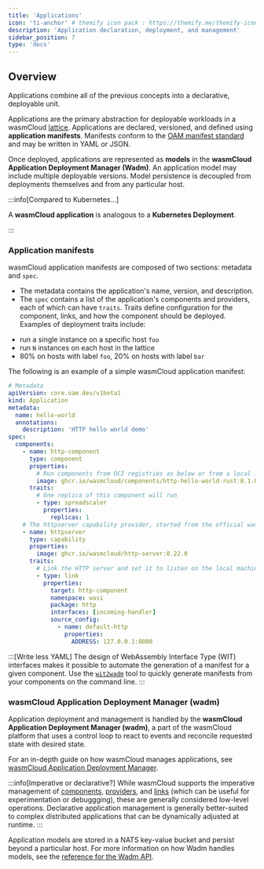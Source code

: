 ```yaml
---
title: 'Applications'
icon: 'ti-anchor' # themify icon pack : https://themify.me/themify-icons
description: 'Application declaration, deployment, and management'
sidebar_position: 7
type: 'docs'
---
```


## Overview

Applications combine all of the previous concepts into a declarative, deployable unit.

Applications are the primary abstraction for deployable workloads in a wasmCloud [lattice](/docs/concepts/lattice). Applications are declared, versioned, and defined using **application manifests**. Manifests conform to the [OAM manifest standard](https://oam.dev/) and may be written in YAML or JSON.

Once deployed, applications are represented as **models** in the **wasmCloud Application Deployment Manager (Wadm)**. An application model may include multiple deployable versions. Model persistence is decoupled from deployments themselves and from any particular host.

:::info[Compared to Kubernetes...]

A **wasmCloud application** is analogous to a **Kubernetes Deployment**.

:::

### Application manifests

wasmCloud application manifests are composed of two sections: metadata and `spec`.

- The metadata contains the application's name, version, and description.
- The `spec` contains a list of the application's components and providers, each of which can have `traits`. Traits define configuration for the component, links, and how the component should be deployed. Examples of deployment traits include:

* run a single instance on a specific host `foo`
* run `N` instances on each host in the lattice
* 80% on hosts with label `foo`, 20% on hosts with label `bar`

The following is an example of a simple wasmCloud application manifest:

```yaml
# Metadata
apiVersion: core.oam.dev/v1beta1
kind: Application
metadata:
  name: hello-world
  annotations:
    description: 'HTTP hello world demo'
spec:
  components:
    - name: http-component
      type: component
      properties:
        # Run components from OCI registries as below or from a local .wasm component binary.
        image: ghcr.io/wasmcloud/components/http-hello-world-rust:0.1.0
      traits:
        # One replica of this component will run
        - type: spreadscaler
          properties:
            replicas: 1
    # The httpserver capability provider, started from the official wasmCloud OCI artifact
    - name: httpserver
      type: capability
      properties:
        image: ghcr.io/wasmcloud/http-server:0.22.0
      traits:
        # Link the HTTP server and set it to listen on the local machine's port 8080
        - type: link
          properties:
            target: http-component
            namespace: wasi
            package: http
            interfaces: [incoming-handler]
            source_config:
              - name: default-http
                properties:
                  ADDRESS: 127.0.0.1:8080
```

:::[Write less YAML]
The design of WebAssembly Interface Type (WIT) interfaces makes it possible to automate the generation of a manifest for a given component. Use the [`wit2wadm`](https://github.com/brooksmtownsend/wit2wadm) tool to quickly generate manifests from your components on the command line.
:::

### wasmCloud Application Deployment Manager (wadm)

Application deployment and management is handled by the **wasmCloud Application Deployment Manager (wadm)**, a part of the wasmCloud platform that uses a control loop to react to events and reconcile requested state with desired state.

For an in-depth guide on how wasmCloud manages applications, see [wasmCloud Application Deployment Manager](/docs/ecosystem/wadm/).

:::info[Imperative or declarative?]
While wasmCloud supports the imperative management of [components](/docs/concepts/components), [providers](/docs/concepts/providers), and [links](/docs/concepts/linking-components/) (which can be useful for experimentation or debuggging), these are generally considered low-level operations. Declarative application management is generally better-suited to complex distributed applications that can be dynamically adjusted at runtime.
:::

Application models are stored in a NATS key-value bucket and persist beyond a particular host. For more information on how Wadm handles models, see the [reference for the Wadm API](https://wasmcloud.com/docs/ecosystem/wadm/api).
